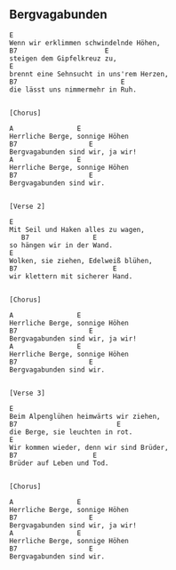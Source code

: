 ## Bergvagabunden

```{}
E
Wenn wir erklimmen schwindelnde Höhen,
B7                      E
steigen dem Gipfelkreuz zu,
E
brennt eine Sehnsucht in uns'rem Herzen,
B7                          E
die lässt uns nimmermehr in Ruh.


[Chorus]

A                E
Herrliche Berge, sonnige Höhen
B7                  E
Bergvagabunden sind wir, ja wir!
A                E
Herrliche Berge, sonnige Höhen
B7                  E
Bergvagabunden sind wir.


[Verse 2]

E        
Mit Seil und Haken alles zu wagen,
   B7                E
so hängen wir in der Wand.
E       
Wolken, sie ziehen, Edelweiß blühen,
B7                        E
wir klettern mit sicherer Hand.


[Chorus]

A                E
Herrliche Berge, sonnige Höhen
B7                  E
Bergvagabunden sind wir, ja wir!
A                E
Herrliche Berge, sonnige Höhen
B7                  E
Bergvagabunden sind wir.


[Verse 3]

E  
Beim Alpenglühen heimwärts wir ziehen,
B7                         E
die Berge, sie leuchten in rot.
E                     
Wir kommen wieder, denn wir sind Brüder,
B7                   E
Brüder auf Leben und Tod.


[Chorus]

A                E
Herrliche Berge, sonnige Höhen
B7                  E
Bergvagabunden sind wir, ja wir!
A                E
Herrliche Berge, sonnige Höhen
B7                  E
Bergvagabunden sind wir.
```

